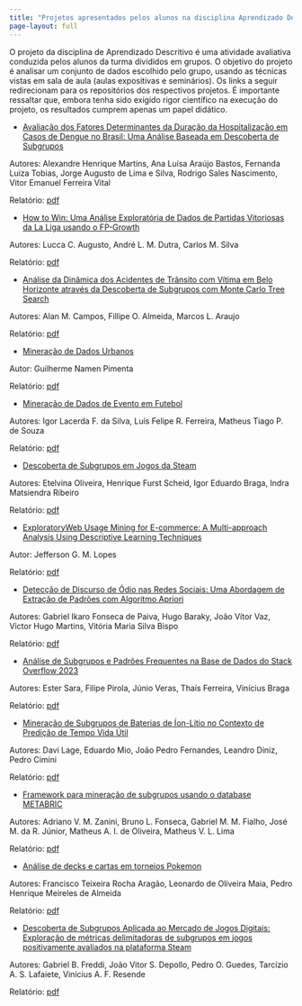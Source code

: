 ```yaml
---
title: "Projetos apresentados pelos alunos na disciplina Aprendizado Descritivo 2024/1"
page-layout: full
---
```


O projeto da disciplina de Aprendizado Descritivo é uma atividade avaliativa conduzida pelos
alunos da turma divididos em grupos. O objetivo do projeto é analisar um conjunto de dados
escolhido pelo grupo, usando as técnicas vistas em sala de aula (aulas expositivas e seminários).
Os links a seguir redirecionam para os repositórios dos respectivos projetos. É importante
ressaltar que, embora tenha sido exigido rigor científico na execução do projeto, os resultados
cumprem apenas um papel didático.


- [Avaliação dos Fatores Determinantes da Duração da
Hospitalização em Casos de Dengue no Brasil: Uma Análise
Baseada em Descoberta de Subgrupos](https://github.com/alexandrehm84/projeto_dengue_internacao)

Autores: Alexandre Henrique Martins, Ana Luísa Araújo Bastos, Fernanda Luiza Tobias,
Jorge Augusto de Lima e Silva, Rodrigo Sales Nascimento, Vitor Emanuel Ferreira
Vital

Relatório: [pdf](projetos/g5.pdf)

- [How to Win: Uma Análise Exploratória de Dados de Partidas Vitoriosas da La Liga usando o FP-Growth](https://github.com/LuccaAug/how-to-win)

Autores: Lucca C. Augusto, André L. M. Dutra, Carlos M. Silva

Relatório: [pdf](projetos/g13.pdf)

- [Análise da Dinâmica dos Acidentes de Trânsito com Vítima em Belo Horizonte através da Descoberta de Subgrupos com Monte Carlo Tree Search](https://github.com/fillipeoa/UFMG-AD-AcidentesTransitoBH)

Autores: Alan M. Campos, Fillipe O. Almeida, Marcos L. Araujo

Relatório: [pdf](projetos/g12.pdf)

- [Mineração de Dados Urbanos](https://github.com/guinamen/aprendizado)

Autor: Guilherme Namen Pimenta

Relatório: [pdf](projetos/g1.pdf)

- [Mineração de Dados de Evento em Futebol](https://github.com/lframosferreira/projeto-ad)

Autores: Igor Lacerda F. da Silva, Luís Felipe R. Ferreira, Matheus Tiago P. de Souza

Relatório: [pdf](projetos/g2.pdf)

- [Descoberta de Subgrupos em Jogos da Steam](https://github.com/IndraMatsiendra/TP-aprendizado-descritivo)

Autores: Etelvina Oliveira, Henrique Furst Scheid, Igor Eduardo Braga, Indra Matsiendra Ribeiro

Relatório: [pdf](projetos/g11.pdf)

- [ExploratoryWeb Usage Mining for E-commerce: A Multi-approach Analysis Using Descriptive Learning Techniques](https://github.com/JeffGM/descriptive-learning)

Autor: Jefferson G. M. Lopes

Relatório: [pdf](projetos/g7.pdf)

- [Detecção de Discurso de Ódio nas Redes Sociais: Uma
Abordagem de Extração de Padrões com Algoritmo Apriori](https://github.com/VictorHugoMartins/deteccao_odio)

Autores: Gabriel Ikaro Fonseca de Paiva, Hugo Baraky, João Vítor Vaz,
Victor Hugo Martins, Vitória Maria Silva Bispo

Relatório: [pdf](projetos/g10.pdf)

- [Análise de Subgrupos e Padrões Frequentes
na Base de Dados do Stack Overflow 2023](https://github.com/vinciusb/TP-AD)

Autores: Ester Sara, Filipe Pirola, Júnio Veras, Thaís Ferreira, Vinícius Braga

Relatório: [pdf](projetos/g8.pdf)

- [Mineração de Subgrupos de Baterias de Íon-Lítio no
Contexto de Predição de Tempo Vida Útil](https://github.com/EduMio/TP-AD)

Autores: Davi Lage, Eduardo Mio, João Pedro Fernandes, Leandro Diniz, Pedro Cimini

Relatório: [pdf](projetos/g3.pdf)

- [Framework para mineração de subgrupos usando o database METABRIC](https://github.com/Nagi0/metabric-sd)

Autores: Adriano V. M. Zanini, Bruno L. Fonseca, Gabriel M. M. Fialho,
José M. da R. Júnior, Matheus A. I. de Oliveira, Matheus V. L. Lima

Relatório: [pdf](projetos/g4.pdf)

- [Análise de decks e cartas em torneios Pokemon](https://github.com/Francisco-aragao/Pokemon_analysis)

Autores: Francisco Teixeira Rocha Aragão, Leonardo de Oliveira Maia, Pedro Henrique Meireles de Almeida

Relatório: [pdf](projetos/g6.pdf)

- [Descoberta de Subgrupos Aplicada ao Mercado de Jogos
Digitais: Exploração de métricas delimitadoras de subgrupos
em jogos positivamente avaliados na plataforma Steam](https://github.com/TarcizioLafaiete/aprendizado_descritivo-steam_games_subgroups)

Autores: Gabriel B. Freddi, João Vitor S. Depollo, Pedro O. Guedes, Tarcízio A. S.
Lafaiete, Vinícius A. F. Resende

Relatório: [pdf](projetos/g9.pdf)